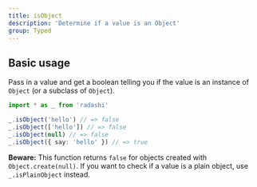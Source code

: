 ```yaml
---
title: isObject
description: 'Determine if a value is an Object'
group: Typed
---
```


## Basic usage

Pass in a value and get a boolean telling you if the value is an instance of `Object` (or a subclass of `Object`).

```ts
import * as _ from 'radashi'

_.isObject('hello') // => false
_.isObject(['hello']) // => false
_.isObject(null) // => false
_.isObject({ say: 'hello' }) // => true
```

**Beware:** This function returns `false` for objects created with `Object.create(null)`. If you want to check if a value is a plain object, use `_.isPlainObject` instead.
